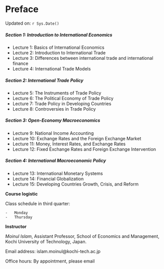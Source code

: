 # Preface {.unnumbered}

Updated on: `r Sys.Date()`

##### Section 1: Introduction to International Economics

- Lecture 1: Basics of International Economics
- Lecture 2: Introduction to International Trade
- Lecture 3: Differences between international trade and international finance
- Lecture 4: International Trade Models

##### Section 2: International Trade Policy

- Lecture 5: The Instruments of Trade Policy
- Lecture 6: The Political Economy of Trade Policy
- Lecture 7: Trade Policy in Developing Countries
- Lecture 8: Controversies in Trade Policy

##### Section 3: Open-Economy Macroeconomics

- Lecture 9: National Income Accounting
- Lecture 10: Exchange Rates and the Foreign Exchange Market
- Lecture 11: Money, Interest Rates, and Exchange Rates
- Lecture 12: Fixed Exchange Rates and Foreign Exchange Intervention

##### Section 4: International Macroeconomic Policy

- Lecture 13: International Monetary Systems
- Lecture 14: Financial Globalization
- Lecture 15: Developing Countries Growth, Crisis, and Reform

**Course logistic**

Class schedule in third quarter:

    -   Monday
    -   Thursday

**Instructor** 

*Moinul Islam*, Assistant Professor, School of Economics and Management, Kochi University of Technology, Japan.

Email address: islam.moinul@kochi-tech.ac.jp

Office hours: By appointment, please email